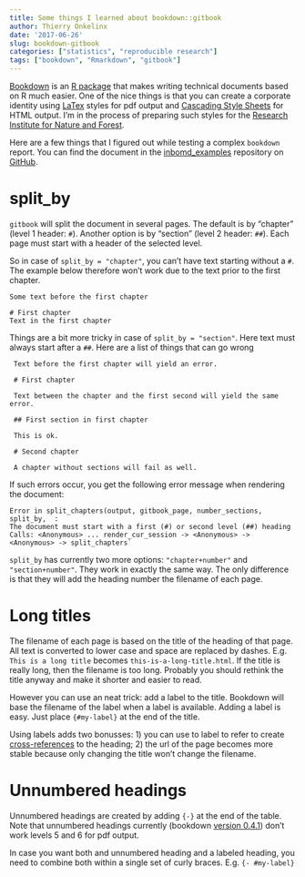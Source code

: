```yaml
---
title: Some things I learned about bookdown::gitbook
author: Thierry Onkelinx
date: '2017-06-26'
slug: bookdown-gitbook
categories: ["statistics", "reproducible research"]
tags: ["bookdown", "Rmarkdown", "gitbook"]
---
```


[Bookdown](https://bookdown.org/yihui/bookdown/) is an [R package](https://www.r-project.org/) that makes writing technical documents based on R much easier. One of the nice things is that you can create a corporate identity using [LaTex](https://www.latextemplates.com/what-is-latex) styles for pdf output and [Cascading Style Sheets](https://en.wikipedia.org/wiki/Cascading_Style_Sheets) for HTML output. I'm in the process of preparing such styles for the [Research Institute for Nature and Forest](https://www.inbo.be/en).

Here are a few things that I figured out while testing a complex `bookdown` report. You can find the document in the [inbomd_examples](https://github.com/inbo/inbomd_examples) repository on [GitHub](https://github.com/inbo).

# split_by

`gitbook` will split the document in several pages. The default is by "chapter" (level 1 header: `#`). Another option is by "section" (level 2 header: `##`). Each page must start with a header of the selected level.

So in case of `split_by = "chapter"`, you can't have text starting without a `#`. The example below therefore won't work due to the text prior to the first chapter.

    Some text before the first chapter
    
    # First chapter
    Text in the first chapter

Things are a bit more tricky in case of `split_by = "section"`. Here text must always start after a `##`. Here are a list of things that can go wrong

     Text before the first chapter will yield an error.
     
     # First chapter
     
     Text between the chapter and the first second will yield the same error.
     
     ## First section in first chapter
     
     This is ok.
     
     # Second chapter
     
     A chapter without sections will fail as well.

If such errors occur, you get the following error message when rendering the document: 

    Error in split_chapters(output, gitbook_page, number_sections, split_by,  :
    The document must start with a first (#) or second level (##) heading
    Calls: <Anonymous> ... render_cur_session -> <Anonymous> -> <Anonymous> -> split_chapters`

`split_by` has currently two more options: `"chapter+number"` and `"section+number"`. They work in exactly the same way. The only difference is that they will add the heading number the filename of each page.

# Long titles

The filename of each page is based on the title of the heading of that page. All text is converted to lower case and space are replaced by dashes. E.g. `This is a long title` becomes `this-is-a-long-title.html`. If the title is really long, then the filename is too long. Probably you should rethink the title anyway and make it shorter and easier to read.

However you can use an neat trick: add a label to the title. Bookdown will base the filename of the label when a label is available. Adding a label is easy. Just place ` {#my-label}` at the end of the title.

Using labels adds two bonusses: 1) you can use to label to refer to create [cross-references](https://bookdown.org/yihui/bookdown/cross-references.html) to the heading; 2) the url of the page becomes more stable because only changing the title won't change the filename.

# Unnumbered headings

Unnumbered headings are created by adding ` {-}` at the end of the table. Note that unnumbered headings currently (bookdown [version 0.4.1](https://github.com/rstudio/bookdown/tree/7fe1b999ef4bd41671af384ce739812542144df1)) don't work levels 5 and 6 for pdf output.

In case you want both and unnumbered heading and a labeled heading, you need to combine both within a single set of curly braces. E.g. ` {- #my-label}`
